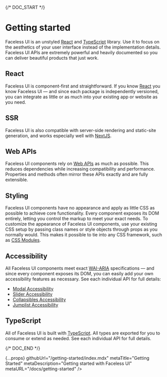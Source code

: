 
{/* DOC_START */}

# Getting started

Faceless UI is an unstyled [React](https://reactjs.org) and [TypeScript](https://www.typescriptlang.org) library. Use it to focus on the aesthetics of your user interface instead of the implementation details. Faceless UI APIs are extremely powerful and heavily documented so you can deliver beautiful products that just work.

## React

Faceless UI is component-first and straightforward. If you know [React](https://reactjs.org) you know Faceless UI — and since each package is independently versioned, you can integrate as little or as much into your existing app or website as you need.

## SSR

Faceless UI is also compatible with server-side rendering and static-site generation, and works especially well with [NextJS](https://nextjs.org).

## Web APIs

Faceless UI components rely on [Web APIs](https://developer.mozilla.org/en-US/docs/Web/API) as much as possible. This reduces dependencies while increasing compatibility and performance. Properties and methods often mirror these APIs exactly and are fully extensible.

## Styling

Faceless UI components have no appearance and apply as little CSS as possible to achieve core functionality. Every component exposes its DOM entirely, letting you control the markup to meet your exact needs. To customize the appearance of Faceless UI components, use your existing CSS setup by passing class names or style objects through props as you normally would. This makes it possible to tie into any CSS framework, such as [CSS Modules](https://github.com/css-modules/css-modules).

## Accessibility

All Faceless UI components meet exact [WAI-ARIA](https://www.w3.org/TR/wai-aria/) specifications — and since every component exposes its DOM, you can easily add your own accessibility features as necessary. See each individual API for full details:

- [Modal Accessibility](/docs/modal/api#accessibility)
- [Slider Accessibility](/docs/slider/api#accessibility)
- [Collapsibles Accessibility](/docs/collapsibles/api#accessibility)
- [Jumplist Accessibility](/docs/jumplist/api#accessibility)

## TypeScript

All of Faceless UI is built with [TypeScript](https://www.typescriptlang.org). All types are exported for you to consume or extend as needed. See each individual API for full details.

{/* DOC_END */}

  {...props}
  githubUrl="/getting-started/index.mdx"
  metaTitle="Getting Started"
  metaDescription="Getting started with Faceless UI"
  metaURL="/docs/getting-started"
/>
